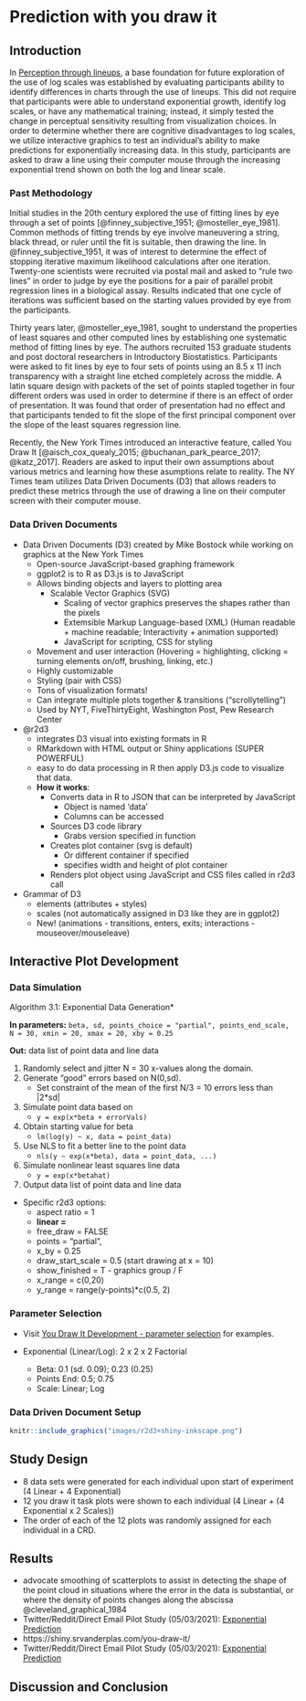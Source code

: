 # Prediction with you draw it {#youdrawit}

## Introduction

In [Perception through lineups](#lineups), a base foundation for future exploration of the use of log scales was established by evaluating participants ability to identify differences in charts through the use of lineups. 
This did not require that participants were able to understand exponential growth, identify log scales, or have any mathematical training; instead, it simply tested the change in perceptual sensitivity resulting from visualization choices. 
In order to determine whether there are cognitive disadvantages to log scales, we utilize interactive graphics to test an individual's ability to make predictions for exponentially increasing data. In this study, participants are asked to draw a line using their computer mouse through the increasing exponential trend shown on both the log and linear scale. 

<!-- + Early studies explored the estimation and prediction of exponential growth, finding that growth is underestimated when presented both numerically and graphically but that numerical estimation is more accurate than graphical estimation for exponential curves [@wagenaar_misperception_1975].  -->

### Past Methodology

Initial studies in the 20th century explored the use of fitting lines by eye through a set of points [@finney_subjective_1951; @mosteller_eye_1981]. 
Common methods of fitting trends by eye involve maneuvering a string, black thread, or ruler until the fit is suitable, then drawing the line. 
In @finney_subjective_1951, it was of interest to determine the effect of stopping iterative maximum likelihood calculations after one iteration. Twenty-one scientists were recruited via postal mail and asked to "rule two lines" in order to judge by eye the positions for a pair of parallel probit regression lines in a biological assay.
Results indicated that one cycle of iterations was sufficient based on the starting values provided by eye from the participants.

Thirty years later, @mosteller_eye_1981, sought to understand the properties of least squares and other computed lines by establishing one systematic method of fitting lines by eye. 
The authors recruited 153 graduate students and post doctoral researchers in Introductory Biostatistics. 
Participants were asked to fit lines by eye to four sets of points using an 8.5 x 11 inch transparency with a straight line etched completely across the middle. 
A latin square design with packets of the set of points stapled together in four different orders was used in order to determine if there is an effect of order of presentation.
It was found that order of presentation had no effect and that participants tended to fit the slope of the first principal component over the slope of the least squares regression line. 

Recently, the New York Times introduced an interactive feature, called You Draw It [@aisch_cox_quealy_2015; @buchanan_park_pearce_2017; @katz_2017]. 
Readers are asked to input their own assumptions about various metrics and learning how these asumptions relate to reality.
The NY Times team utilizes Data Driven Documents (D3) that allows readers to predict these metrics through the use of drawing a line on their computer screen with their computer mouse.

### Data Driven Documents

+ Data Driven Documents (D3) created by Mike Bostock while working on graphics at the New York Times
    + Open-source JavaScript-based graphing framework
    + ggplot2 is to R as D3.js is to JavaScript
    + Allows binding objects and layers to plotting area
        + Scalable Vector Graphics (SVG)
            + Scaling of vector graphics preserves the shapes rather than the pixels
            + Extemsible Markup Language-based (XML) (Human readable + machine readable; Interactivity + animation supported)
            + JavaScript for scripting, CSS for styling
    + Movement and user interaction (Hovering = highlighting, clicking = turning elements on/off, brushing, linking, etc.)
    + Highly customizable
    + Styling (pair with CSS)
    + Tons of visualization formats!
    + Can integrate multiple plots together & transitions ("scrollytelling")
    + Used by NYT, FiveThirtyEight, Washington Post, Pew Research Center
+ @r2d3
    + integrates D3 visual into existing formats in R
    + RMarkdown with HTML output or Shiny applications (SUPER POWERFUL)
    +  easy to do data processing in R then apply D3.js code to visualize that data.
    + **How it works**:
        + Converts data in R to JSON that can be interpreted by JavaScript 
            + Object is named 'data'
            + Columns can be accessed
        + Sources D3 code library
            + Grabs version specified in function
        + Creates plot container (svg is default)
            + Or different container if specified
            + specifies width and height of plot container
        + Renders plot object using JavaScript and CSS files called in r2d3 call
+ Grammar of D3
    + elements (attributes + styles)
    + scales (not automatically assigned in D3 like they are in ggplot2)
    + New! (animations - transitions, enters, exits; interactions - mouseover/mouseleave)

## Interactive Plot Development

### Data Simulation

\noindent *Algorithm 3.1: Exponential Data Generation*

**In parameters:** `beta, sd, points_choice = "partial", points_end_scale, N = 30, xmin = 20, xmax = 20, xby = 0.25`

**Out:** data list of point data and line data

1. Randomly select and jitter N = 30 x-values along the domain.
2. Generate "good" errors based on N(0,sd). 
    + Set constraint of the mean of the first N/3 = 10 errors less than |2*sd|
3. Simulate point data based on
    + `y = exp(x*beta + errorVals)`
4. Obtain starting value for beta
    + `lm(log(y) ~ x, data = point_data)`
5. Use NLS to fit a better line to the point data
    + `nls(y ~ exp(x*beta), data = point_data, ...)`
6. Simulate nonlinear least squares line data
    + `y = exp(x*betahat)`
7. Output data list of point data and line data

+ Specific r2d3 options:
    + aspect ratio = 1
    + **linear =**
    + free_draw = FALSE
    + points = "partial",
    + x_by = 0.25
    + draw_start_scale = 0.5 (start drawing at x = 10)
    + show_finished = T - graphics group / F
    + x_range = c(0,20)
    + y_range = range(y-points)*c(0.5, 2)
    
### Parameter Selection

+ Visit [You Draw It Development - parameter selection](https://emily-robinson.shinyapps.io/you-draw-it-parameter-selection/) for examples.

+ Exponential (Linear/Log): 2 x 2 x 2 Factorial
    + Beta: 0.1 (sd. 0.09); 0.23 (0.25)
    + Points End: 0.5; 0.75
    + Scale: Linear; Log

### Data Driven Document Setup

\cref{fig:r2d3-shiny-flowchart}

```r
knitr::include_graphics("images/r2d3+shiny-inkscape.png")
```

## Study Design

+ 8 data sets were generated for each individual upon start of experiment (4 Linear + 4 Exponential)
+ 12 you draw it task plots were shown to each individual (4 Linear + (4 Exponential x 2 Scales))
+ The order of each of the 12 plots was randomly assigned for each individual in a CRD.

## Results

+ advocate smoothing of scatterplots to assist in detecting the shape of the point cloud in situations where the error in the data is substantial, or where the density of points changes along the abscissa @cleveland_graphical_1984
+ Twitter/Reddit/Direct Email Pilot Study (05/03/2021): [Exponential Prediction](https://srvanderplas.github.io/Perception-of-Log-Scales/you-draw-it-development/you-draw-it-pilot-app/analyses/you-draw-it-exponential-prediction-pilot.html)
+ https://shiny.srvanderplas.com/you-draw-it/
+ Twitter/Reddit/Direct Email Pilot Study (05/03/2021): [Exponential Prediction](https://srvanderplas.github.io/Perception-of-Log-Scales/you-draw-it-development/you-draw-it-pilot-app/analyses/you-draw-it-exponential-prediction-pilot.html)

## Discussion and Conclusion



